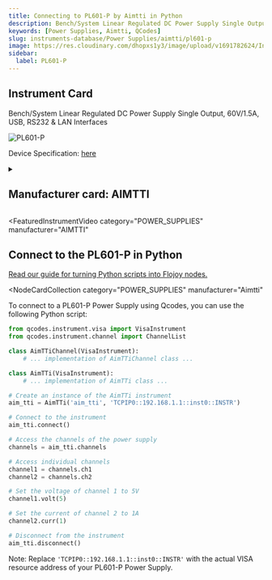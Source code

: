 ```yaml
---
title: Connecting to PL601-P by Aimtti in Python
description: Bench/System Linear Regulated DC Power Supply Single Output, 60V/1.5A, USB, RS232 & LAN Interfaces
keywords: [Power Supplies, Aimtti, QCodes]
slug: instruments-database/Power Supplies/aimtti/pl601-p
image: https://res.cloudinary.com/dhopxs1y3/image/upload/v1691782624/Instruments/Power%20Supplies/PL601-P/PL601-P.jpg
sidebar:
  label: PL601-P
---
```



## Instrument Card

Bench/System Linear Regulated DC Power Supply Single Output, 60V/1.5A, USB, RS232 & LAN Interfaces

![PL601-P](https://res.cloudinary.com/dhopxs1y3/image/upload/v1691782624/Instruments/Power%20Supplies/PL601-P/PL601-P.jpg)

Device Specification: [here](https://resources.aimtti.com/datasheets/AIM-PL+PL-P_series_DC_power_supplies_data_sheet-Iss5.pdf)

<details style={{ marginTop: "15px"}}>
<summary><h2 style={{display:'inline'}}>Manufacturer card: AIMTTI</h2></summary>

![AIMTTI](https://res.cloudinary.com/dhopxs1y3/image/upload/v1692125963/Instruments/Vendor%20Logos/Aimtti.png)

TTi (Thurlby Thandar Instruments) is a leading manufacturer of electronic test and measurement instruments. These products are sold throughout the world via carefully selected distributors and agents in each country. We are located in Huntingdon near to the famous university city of Cambridge, within one of the high technology areas of the United Kingdom.

- Headquarters: UK
- Yearly Revenue (millions, USD): 9000
- Vendor Website: [here](https://www.aimtti.com/)

</details>


<FeaturedInstrumentVideo
  category="POWER_SUPPLIES"
  manufacturer="AIMTTI"
></FeaturedInstrumentVideo>

## Connect to the PL601-P in Python

[Read our guide for turning Python scripts into Flojoy nodes.](https://docs.flojoy.ai/contribution/blocks/custom-flojoy-block/)


<Tabs>
<TabItem value="Flojoy" label="Flojoy" className="flojoy-instrument-tabs">

<NodeCardCollection
  category="POWER_SUPPLIES"
  manufacturer="Aimtti"
></NodeCardCollection>

</TabItem>
<TabItem value="QCodes" label="QCodes">

To connect to a PL601-P Power Supply using Qcodes, you can use the following Python script:

```python
from qcodes.instrument.visa import VisaInstrument
from qcodes.instrument.channel import ChannelList

class AimTTiChannel(VisaInstrument):
    # ... implementation of AimTTiChannel class ...

class AimTTi(VisaInstrument):
    # ... implementation of AimTTi class ...

# Create an instance of the AimTTi instrument
aim_tti = AimTTi('aim_tti', 'TCPIP0::192.168.1.1::inst0::INSTR')

# Connect to the instrument
aim_tti.connect()

# Access the channels of the power supply
channels = aim_tti.channels

# Access individual channels
channel1 = channels.ch1
channel2 = channels.ch2

# Set the voltage of channel 1 to 5V
channel1.volt(5)

# Set the current of channel 2 to 1A
channel2.curr(1)

# Disconnect from the instrument
aim_tti.disconnect()
```

Note: Replace `'TCPIP0::192.168.1.1::inst0::INSTR'` with the actual VISA resource address of your PL601-P Power Supply.

</TabItem>
</Tabs>
